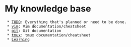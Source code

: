 = My knowledge base =
  * [[todo/index|TODO]]: Everything that's planned or need to be done.
  * [[vim/index|vim]]: Vim documentation/cheatsheet
  * [[git/index|git]]: Git documentation
  * [[tmux/index|tmux]]: tmux documentation/cheatsheet
  * [[learning/index|Learning]]
